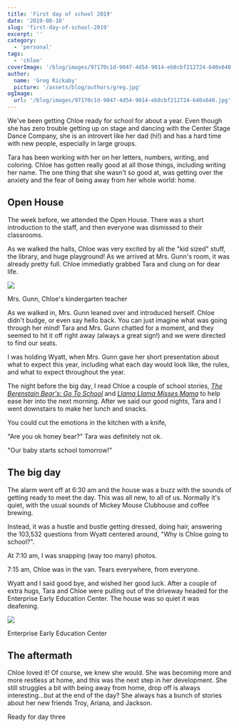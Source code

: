 ```yaml
---
title: 'First day of school 2019'
date: '2019-08-10'
slug: 'first-day-of-school-2019'
excerpt: ''
category:
  - 'personal'
tags:
  - 'chloe'
coverImage: '/blog/images/97170c1d-9047-4d54-9014-eb8cbf212724-640x640.jpg'
author:
  name: 'Greg Rickaby'
  picture: '/assets/blog/authors/greg.jpg'
ogImage:
  url: '/blog/images/97170c1d-9047-4d54-9014-eb8cbf212724-640x640.jpg'
---
```


We've been getting Chloe ready for school for about a year. Even though she has zero trouble getting up on stage and dancing with the Center Stage Dance Company, she is an introvert like her dad (hi!) and has a hard time with new people, especially in large groups.

Tara has been working with her on her letters, numbers, writing, and coloring. Chloe has gotten really good at all those things, including writing her name. The one thing that she wasn't so good at, was getting over the anxiety and the fear of being away from her whole world: home.

## Open House

The week before, we attended the Open House. There was a short introduction to the staff, and then everyone was dismissed to their classrooms.

As we walked the halls, Chloe was very excited by all the "kid sized" stuff, the library, and huge playground! As we arrived at Mrs. Gunn's room, it was already pretty full. Chloe immediatly grabbed Tara and clung on for dear life.

![](/blog/images/mrs-gunn-eeec.jpg)

Mrs. Gunn, Chloe's kindergarten teacher

As we walked in, Mrs. Gunn leaned over and introduced herself. Chloe didn't budge, or even say hello back. You can just imagine what was going through her mind! Tara and Mrs. Gunn chatted for a moment, and they seemed to hit it off right away (always a great sign!) and we were directed to find our seats.

I was holding Wyatt, when Mrs. Gunn gave her short presentation about what to expect this year, including what each day would look like, the rules, and what to expect throughout the year.

The night before the big day, I read Chloe a couple of school stories, _[The Berenstain Bear's: Go To School](https://www.goodreads.com/book/show/900070.The_Berenstain_Bears_Go_to_School#)_ and _[Llama Llama Misses Mama](https://www.goodreads.com/book/show/5698821-llama-llama-misses-mama?ac=1)_ to help ease her into the next morning. After we said our good nights, Tara and I went downstairs to make her lunch and snacks.

You could cut the emotions in the kitchen with a knife,

"Are you ok honey bear?" Tara was definitely not ok.

"Our baby starts school tomorrow!"

## The big day

The alarm went off at 6:30 am and the house was a buzz with the sounds of getting ready to meet the day. This was all new, to all of us. Normally it's quiet, with the usual sounds of Mickey Mouse Clubhouse and coffee brewing.

Instead, it was a hustle and bustle getting dressed, doing hair, answering the 103,532 questions from Wyatt centered around, "Why is Chloe going to school?".

At 7:10 am, I was snapping (way too many) photos.

7:15 am, Chloe was in the van. Tears everywhere, from everyone.

Wyatt and I said good bye, and wished her good luck. After a couple of extra hugs, Tara and Chloe were pulling out of the driveway headed for the Enterprise Early Education Center. The house was so quiet it was deafening.

![](/blog/images/eeec.jpg)

Enterprise Early Education Center

## The aftermath

Chloe loved it! Of course, we knew she would. She was becoming more and more restless at home, and this was the next step in her development. She still struggles a bit with being away from home, drop off is always interesting...but at the end of the day? She always has a bunch of stories about her new friends Troy, Ariana, and Jackson.

Ready for day three
